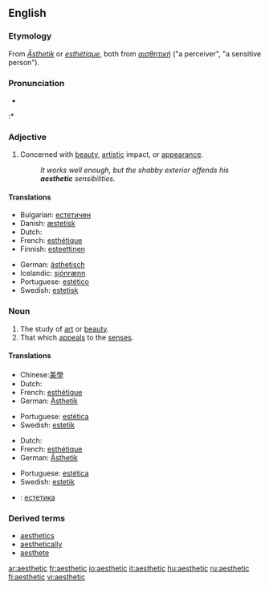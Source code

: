 ==English==

===Etymology===
From {{G.}} ''[[Ästhetik]]'' or {{F.}} ''[[esthétique]]'', both from {{Gr.}} ''[[αισθητική]]'' ("a perceiver", "a sensitive person").

===Pronunciation===
* {{audio|en-us-aesthetic.ogg|Audio (US)}}
:* {{rhymes|ɛtɪk}}

===Adjective===
{{en-adj}}

# Concerned with [[beauty]], [[artistic]] impact, or [[appearance]].
#: ''It works well enough, but the shabby exterior offends his '''aesthetic''' sensibilities.''

====Translations====
{{trans-top|Concerned with beauty}}
*Bulgarian: [[естетичен]]
*Danish: [[æstetisk]]
*Dutch: {{t|nl|esthetisch}}
*French: [[esthétique]]
*Finnish: [[esteettinen]]
{{trans-mid}}
*German: [[ästhetisch]]
*Icelandic: [[sjónrænn]] {{m}} 
*Portuguese: [[estético]]
*Swedish: [[estetisk]]
{{trans-bottom}}

===Noun===
{{en-noun}}

# The study of [[art]] or [[beauty]].
# That which [[appeal]]s to the [[sense]]s.

====Translations====
{{trans-top|The study of art or beauty}}
*Chinese:[[美學]]
*Dutch: {{t-|nl|esthetica|f}}
*French: [[esthétique]] {{f}}
*German: [[Ästhetik]] {{f}}
{{trans-mid}}
*Portuguese: [[estética]] {{f}}
*Swedish: [[estetik]]
{{trans-bottom}}

{{trans-top|That which appeals to the senses}}
*Dutch: {{t|nl|esthetische|n}}
*French: [[esthétique]] {{f}}
*German: [[Ästhetik]] {{f}}
{{trans-mid}}
*Portuguese: [[estética]] {{f}}
*Swedish: [[estetik]]
{{trans-bottom}}

{{trans-top|Translations to be checked}}
{{checktrans}}
*{{ttbc|Bulgarian}}: [[естетика]] {{f}}
{{trans-bottom}}

===Derived terms===
*[[aesthetics]]
*[[aesthetically]]
*[[aesthete]]

[[ar:aesthetic]]
[[fr:aesthetic]]
[[io:aesthetic]]
[[it:aesthetic]]
[[hu:aesthetic]]
[[ru:aesthetic]]
[[fi:aesthetic]]
[[vi:aesthetic]]